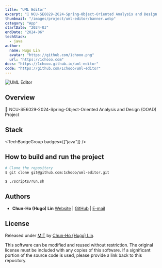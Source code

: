 ```yaml
---
title: "UML Editor"
excerpt: "🎨 NCU-SE6029-2024-Spring-Object-Oriented Analysis and Design (OOAD) Project"
thumbnail: "/images/project/uml-editor/banner.webp"
category: "App"
startDate: "2024-03"
endDate: "2024-06"
techStack:
  - java
author:
  name: Hugo Lin
  avatar: "https://github.com/1chooo.png"
  url: "https://1chooo.com"
docs: "https://1chooo.github.io/uml-editor"
code: "https://github.com/1chooo/uml-editor"
---
```


![UML Editor](/images/project/uml-editor/banner.webp)

## Overview

🎨 NCU-SE6029-2024-Spring-Object-Oriented Analysis and Design (OOAD) Project

## Stack

<TechBadgeGroup badges={["java"]} />

## How to build and run the project

```bash
# Clone the repository
$ git clone git@github.com:1chooo/uml-editor.git

$ ./scripts/run.sh
```

## Authors

- **Chun-Ho (Hugo) Lin** [Website](https://1chooo.com) | [GitHub](https://github.com/1chooo) | [E-mail](mailto:hugo@1chooo.com)

## License

Released under [MIT](https://github.com/1chooo/uml-editor/blob/main/LICENSE) by [Chun-Ho (Hugo) Lin](https://github.com/1chooo).

This software can be modified and reused without restriction.
The original license must be included with any copies of this software.
If a significant portion of the source code is used, please provide a link back to this repository.

